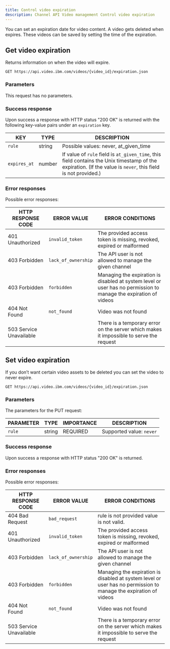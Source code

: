 ```yaml
---
title: Control video expiration
description: Channel API Video management Control video expiration
---
```


You can set an expiration date for video content. A video gets deleted when expires. These videos can be saved by setting the time of the expiration.

## Get video expiration

Returns information on when the video will expire.

```
GET https://api.video.ibm.com/videos/{video_id}/expiration.json
```

### Parameters

This request has no parameters.

### Success response

Upon success a response with HTTP status "200 OK" is returned with the following key-value pairs under an `expiration` key.

| KEY          | TYPE   | DESCRIPTION                                                                                                                                                   |
| ------------ | ------ | ------------------------------------------------------------------------------------------------------------------------------------------------------------- |
| `rule`       | string | Possible values: never, at_given_time                                                                                                                         |
| `expires_at` | number | If value of `rule` field is `at_given_time`, this field contains the Unix timestamp of the expiration. (If the value is `never`, this field is not provided.) |

### Error responses

Possible error responses:

| HTTP RESPONSE CODE      | ERROR VALUE         | ERROR CONDITIONS                                                                                                 |
| ----------------------- | ------------------- | ---------------------------------------------------------------------------------------------------------------- |
| 401 Unauthorized        | `invalid_token`     | The provided access token is missing, revoked, expired or malformed                                              |
| 403 Forbidden           | `lack_of_ownership` | The API user is not allowed to manage the given channel                                                          |
| 403 Forbidden           | `forbidden`         | Managing the expiration is disabled at system level or user has no permission to manage the expiration of videos |
| 404 Not Found           | `not_found`         | Video was not found                                                                                              |
| 503 Service Unavailable |                     | There is a temporary error on the server which makes it impossible to serve the request                          |

## Set video expiration

If you don’t want certain video assets to be deleted you can set the video to never expire.

```
GET https://api.video.ibm.com/videos/{video_id}/expiration.json
```

### Parameters

The parameters for the PUT request:

| PARAMETER | TYPE   | IMPORTANCE | DESCRIPTION              |
| --------- | ------ | ---------- | ------------------------ |
| `rule`    | string | REQUIRED   | Supported value: `never` |

### Success response

Upon success a response with HTTP status "200 OK" is returned.

### Error responses

Possible error responses:

| HTTP RESPONSE CODE      | ERROR VALUE         | ERROR CONDITIONS                                                                                                 |
| ----------------------- | ------------------- | ---------------------------------------------------------------------------------------------------------------- |
| 404 Bad Request         | `bad_request`       | rule is not provided value is not valid.                                                                         |
| 401 Unauthorized        | `invalid_token`     | The provided access token is missing, revoked, expired or malformed                                              |
| 403 Forbidden           | `lack_of_ownership` | The API user is not allowed to manage the given channel                                                          |
| 403 Forbidden           | `forbidden`         | Managing the expiration is disabled at system level or user has no permission to manage the expiration of videos |
| 404 Not Found           | `not_found`         | Video was not found                                                                                              |
| 503 Service Unavailable |                     | There is a temporary error on the server which makes it impossible to serve the request                          |
